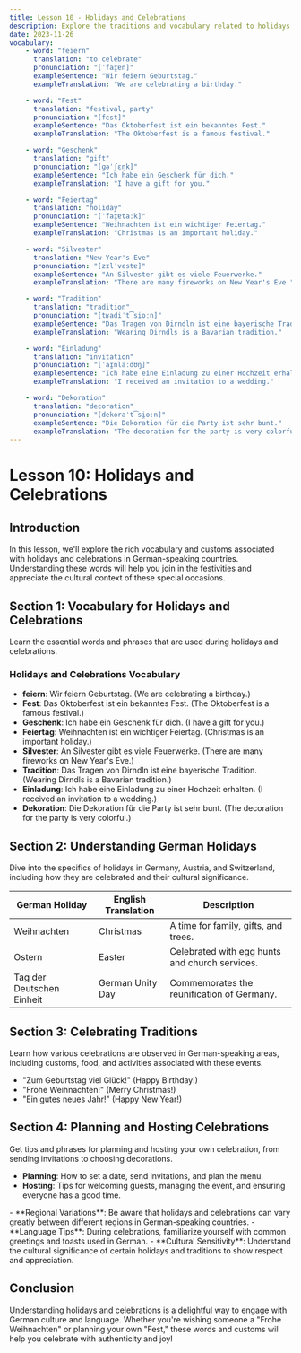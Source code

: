 ```yaml
---
title: Lesson 10 - Holidays and Celebrations
description: Explore the traditions and vocabulary related to holidays and celebrations in German-speaking countries.
date: 2023-11-26
vocabulary:
    - word: "feiern"
      translation: "to celebrate"
      pronunciation: "[ˈfaɪ̯ɐn]"
      exampleSentence: "Wir feiern Geburtstag."
      exampleTranslation: "We are celebrating a birthday."

    - word: "Fest"
      translation: "festival, party"
      pronunciation: "[fɛst]"
      exampleSentence: "Das Oktoberfest ist ein bekanntes Fest."
      exampleTranslation: "The Oktoberfest is a famous festival."

    - word: "Geschenk"
      translation: "gift"
      pronunciation: "[ɡəˈʃɛŋk]"
      exampleSentence: "Ich habe ein Geschenk für dich."
      exampleTranslation: "I have a gift for you."

    - word: "Feiertag"
      translation: "holiday"
      pronunciation: "[ˈfaɪ̯ɐtaːk]"
      exampleSentence: "Weihnachten ist ein wichtiger Feiertag."
      exampleTranslation: "Christmas is an important holiday."

    - word: "Silvester"
      translation: "New Year's Eve"
      pronunciation: "[zɪlˈvɛstɐ]"
      exampleSentence: "An Silvester gibt es viele Feuerwerke."
      exampleTranslation: "There are many fireworks on New Year's Eve."

    - word: "Tradition"
      translation: "tradition"
      pronunciation: "[tʁadiˈt͡si̯oːn]"
      exampleSentence: "Das Tragen von Dirndln ist eine bayerische Tradition."
      exampleTranslation: "Wearing Dirndls is a Bavarian tradition."

    - word: "Einladung"
      translation: "invitation"
      pronunciation: "[ˈaɪ̯nlaːdʊŋ]"
      exampleSentence: "Ich habe eine Einladung zu einer Hochzeit erhalten."
      exampleTranslation: "I received an invitation to a wedding."

    - word: "Dekoration"
      translation: "decoration"
      pronunciation: "[dekoraˈt͡si̯oːn]"
      exampleSentence: "Die Dekoration für die Party ist sehr bunt."
      exampleTranslation: "The decoration for the party is very colorful."
---
```


# Lesson 10: Holidays and Celebrations

## Introduction

In this lesson, we'll explore the rich vocabulary and customs associated with holidays and celebrations in German-speaking countries. Understanding these words will help you join in the festivities and appreciate the cultural context of these special occasions.

## Section 1: Vocabulary for Holidays and Celebrations

Learn the essential words and phrases that are used during holidays and celebrations.

### Holidays and Celebrations Vocabulary

-   **feiern**: Wir feiern Geburtstag. (We are celebrating a birthday.)
-   **Fest**: Das Oktoberfest ist ein bekanntes Fest. (The Oktoberfest is a famous festival.)
-   **Geschenk**: Ich habe ein Geschenk für dich. (I have a gift for you.)
-   **Feiertag**: Weihnachten ist ein wichtiger Feiertag. (Christmas is an important holiday.)
-   **Silvester**: An Silvester gibt es viele Feuerwerke. (There are many fireworks on New Year's Eve.)
-   **Tradition**: Das Tragen von Dirndln ist eine bayerische Tradition. (Wearing Dirndls is a Bavarian tradition.)
-   **Einladung**: Ich habe eine Einladung zu einer Hochzeit erhalten. (I received an invitation to a wedding.)
-   **Dekoration**: Die Dekoration für die Party ist sehr bunt. (The decoration for the party is very colorful.)

<TextToSpeechPlayer mp3File={../assets/courses/german/_shared/lessons/lesson10/audio/vocabulary.mp3} />

## Section 2: Understanding German Holidays

Dive into the specifics of holidays in Germany, Austria, and Switzerland, including how they are celebrated and their cultural significance.

| German Holiday            | English Translation | Description                                    |
| ------------------------- | ------------------- | ---------------------------------------------- |
| Weihnachten               | Christmas           | A time for family, gifts, and trees.           |
| Ostern                    | Easter              | Celebrated with egg hunts and church services. |
| Tag der Deutschen Einheit | German Unity Day    | Commemorates the reunification of Germany.     |

<TextToSpeechPlayer mp3File={../assets/courses/german/_shared/lessons/lesson10/audio/german-holidays.mp3} />

## Section 3: Celebrating Traditions

Learn how various celebrations are observed in German-speaking areas, including customs, food, and activities associated with these events.

-   "Zum Geburtstag viel Glück!" (Happy Birthday!)
-   "Frohe Weihnachten!" (Merry Christmas!)
-   "Ein gutes neues Jahr!" (Happy New Year!)

<TextToSpeechPlayer mp3File={../assets/courses/german/_shared/lessons/lesson10/audio/celebrating-traditions.mp3} />

## Section 4: Planning and Hosting Celebrations

Get tips and phrases for planning and hosting your own celebration, from sending invitations to choosing decorations.

-   **Planning**: How to set a date, send invitations, and plan the menu.
-   **Hosting**: Tips for welcoming guests, managing the event, and ensuring everyone has a good time.

<TextToSpeechPlayer mp3File={../assets/courses/german/_shared/lessons/lesson10/audio/planning-hosting.mp3} />

<!-- prettier-ignore -->
<TipBox>
-   **Regional Variations**: Be aware that holidays and celebrations can vary greatly between different regions in German-speaking countries.
-   **Language Tips**: During celebrations, familiarize yourself with common greetings and toasts used in German.
-   **Cultural Sensitivity**: Understand the cultural significance of certain holidays and traditions to show respect and appreciation.
</TipBox>

## Conclusion

Understanding holidays and celebrations is a delightful way to engage with German culture and language. Whether you're wishing someone a "Frohe Weihnachten" or planning your own "Fest," these words and customs will help you celebrate with authenticity and joy!
